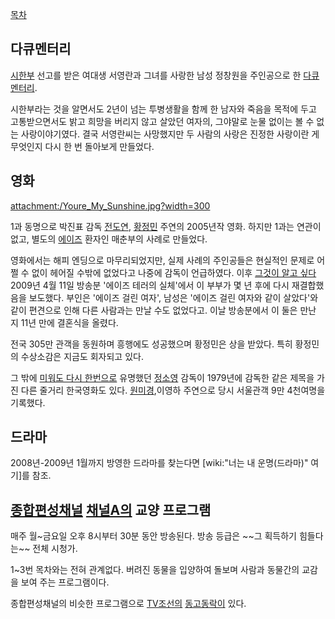 [[목차]]
== 다큐멘터리 ==
[[시한부]] 선고를 받은 여대생 서영란과 그녀를 사랑한 남성 정창원을 주인공으로 한 [[다큐멘터리]].

시한부라는 것을 알면서도 2년이 넘는 투병생활을 함께 한 남자와 죽음을 목적에 두고 고통받으면서도 밝고 희망을 버리지 않고 살았던 여자의, 그야말로 눈물 없이는 볼 수 없는 사랑이야기였다. 결국 서영란씨는 사망했지만 두 사람의 사랑은 진정한 사랑이란 게 무엇인지 다시 한 번 돌아보게 만들었다.

== 영화 ==
attachment:/Youre_My_Sunshine.jpg?width=300

1과 동명으로 박진표 감독 [[전도연]], [[황정민]] 주연의 2005년작 영화. 
하지만 1과는 연관이 없고, 별도의 [[에이즈]] 환자인 매춘부의 사례로 만들었다.

영화에서는 해피 엔딩으로 마무리되었지만, 실제 사례의 주인공들은 현실적인 문제로 어쩔 수 없이 헤어질 수밖에 없었다고 나중에 감독이 언급하였다. 이후 [[그것이 알고 싶다]] 2009년 4월 11일 방송분 '에이즈 테러의 실체'에서 이 부부가 몇 년 후에 다시 재결합했음을 보도했다. 부인은 '에이즈 걸린 여자', 남성은 '에이즈 걸린 여자와 같이 살았다'와 같이 편견으로 인해 다른 사람과는 만날 수도 없었다고. 이날 방송분에서 이 둘은 만난 지 11년 만에 결혼식을 올렸다.

전국 305만 관객을 동원하며 흥행에도 성공했으며 황정민은 상을 받았다. 특히 황정민의 수상소감은 지금도 회자되고 있다.

그 밖에 [[미워도 다시 한번]]으로 유명했던 [[정소영]] 감독이 1979년에 감독한 같은 제목을 가진 다른 줄거리 한국영화도 있다. [[원미경]],이영하 주연으로 당시 서울관객 9만 4천여명을 기록했다.

== 드라마 ==
2008년-2009년 1월까지 방영한 드라마를 찾는다면 [wiki:"너는 내 운명(드라마)" 여기]를 참조.

== [[종합편성채널]] [[채널A]]의 교양 프로그램 ==
매주 월~금요일 오후 8시부터 30분 동안 방송된다. 방송 등급은 ~~그 획득하기 힘들다는~~ 전체 시청가.

1~3번 목차와는 전혀 관계없다. 버려진 동물을 입양하여 돌보며 사람과 동물간의 교감을 보여 주는 프로그램이다.

종합편성채널의 비슷한 프로그램으로 [[TV조선]]의 [[동고동락]]이 있다.
